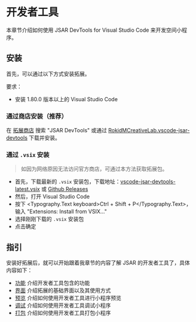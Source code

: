 
# 开发者工具

本章节介绍如何使用 JSAR DevTools for Visual Studio Code 来开发空间小程序。

## 安装

首先，可以通过以下方式安装拓展。

要求：

- 安装 1.80.0 版本以上的 Visual Studio Code

### 通过商店安装（推荐）

在 [拓展商店](https://marketplace.visualstudio.com/) 搜索 "JSAR DevTools" 或通过 [RokidMCreativeLab.vscode-jsar-devtools](https://marketplace.visualstudio.com/items?itemName=RokidMCreativeLab.vscode-jsar-devtools) 下载并安装。

### 通过 `.vsix` 安装

> 如因为网络原因无法访问官方商店，可通过本方法获取拓展包。

- 首先，下载最新的 `.vsix` 安装包，下载地址：[vscode-jsar-devtools-latest.vsix][] 或 [Github Releases][]
- 然后，打开 Visual Studio Code
- 按下 <Typography.Text keyboard>Ctrl + Shift + P</Typography.Text>，输入 "Extensions: Install from VSIX..."
- 选择刚刚下载的 `.vsix` 安装包
- 点击确定

## 指引

安装好拓展后，就可以开始跟着我章节的内容了解 JSAR 的开发者工具了，具体内容如下：

- [功能](./developer-tools/intro-features) 介绍开发者工具包含的功能
- [界面](./developer-tools/intro-gui) 介绍拓展的基础界面以及其使用方式
- [预览](./developer-tools/preview) 介绍如何使用开发者工具进行小程序预览
- [调试](./developer-tools/debugging) 介绍如何使用开发者工具调试小程序
- [打包](./developer-tools/packaging) 介绍如何使用开发者工具打包小程序

[vscode-jsar-devtools-latest.vsix]: https://jsar.netlify.app/installer/vscode-jsar-devtools-latest.vsix
[Github Releases]: https://github.com/M-CreativeLab/jsar-devtools/releases
